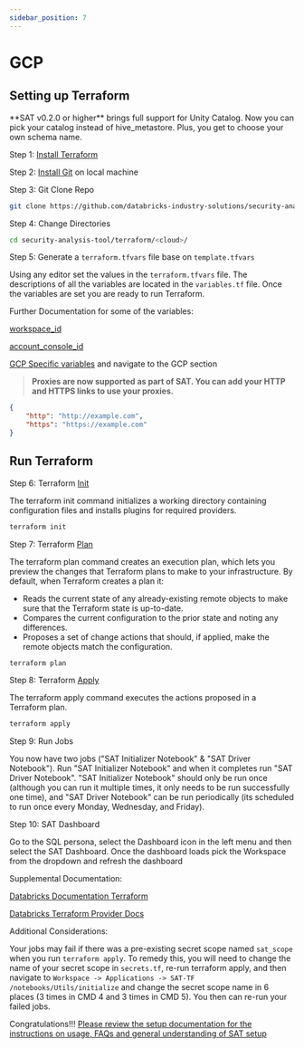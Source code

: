 ```yaml
---
sidebar_position: 7
---
```



# GCP

## Setting up Terraform

<Admonition type="note" title="Note">
**SAT v0.2.0 or higher** brings full support for Unity Catalog. Now you can pick your catalog instead of hive_metastore. Plus, you get to choose your own schema name.
</Admonition>

Step 1: [Install Terraform](https://developer.hashicorp.com/terraform/tutorials/aws-get-started/install-cli)

Step 2: [Install Git](https://git-scm.com/book/en/v2/Getting-Started-Installing-Git) on local machine

Step 3: Git Clone Repo

```sh
git clone https://github.com/databricks-industry-solutions/security-analysis-tool.git
```

Step 4: Change Directories

```sh
cd security-analysis-tool/terraform/<cloud>/
```

Step 5: Generate a `terraform.tfvars` file base on `template.tfvars`

Using any editor set the values in the ``terraform.tfvars`` file. The descriptions of all the variables are located in the `variables.tf` file. Once the variables are set you are ready to run Terraform.

Further Documentation for some of the variables:

[workspace_id](https://docs.gcp.databricks.com/workspace/workspace-details.html#workspace-instance-names-urls-and-ids)

[account_console_id](https://docs.gcp.databricks.com/administration-guide/account-settings/#locate-your-account-id)

[GCP Specific variables](../standard/gcp.mdx) and navigate to the GCP section

> **Proxies are now supported as part of SAT. You can add your HTTP and HTTPS links to use your proxies.**
```json
{
    "http": "http://example.com",
    "https": "https://example.com"
}
```

## Run Terraform

Step 6: Terraform [Init](https://developer.hashicorp.com/terraform/cli/commands/init)

The terraform init command initializes a working directory containing configuration files and installs plugins for required providers.

```sh
terraform init
```

Step 7: Terraform [Plan](https://developer.hashicorp.com/terraform/cli/commands/plan)

The terraform plan command creates an execution plan, which lets you preview the changes that Terraform plans to make to your infrastructure. By default, when Terraform creates a plan it:

* Reads the current state of any already-existing remote objects to make sure that the Terraform state is up-to-date.
* Compares the current configuration to the prior state and noting any differences.
* Proposes a set of change actions that should, if applied, make the remote objects match the configuration.

```sh
terraform plan
```

Step 8: Terraform [Apply](https://developer.hashicorp.com/terraform/cli/commands/apply)

The terraform apply command executes the actions proposed in a Terraform plan.

```sh
terraform apply
```

Step 9: Run Jobs

You now have two jobs ("SAT Initializer Notebook" & "SAT Driver Notebook"). Run "SAT Initializer Notebook" and when it completes run "SAT Driver Notebook". "SAT Initializer Notebook" should only be run once (although you can run it multiple times, it only needs to be run successfully one time), and "SAT Driver Notebook" can be run periodically (its scheduled to run once every Monday, Wednesday, and Friday).

Step 10: SAT Dashboard

Go to the SQL persona, select the Dashboard icon in the left menu and then select the SAT Dashboard. Once the dashboard loads pick the Workspace from the dropdown and refresh the dashboard

Supplemental Documentation:

[Databricks Documentation Terraform](https://docs.databricks.com/dev-tools/terraform/index.html)

[Databricks Terraform Provider Docs](https://registry.terraform.io/providers/databricks/databricks/latest/docs)

Additional Considerations:

Your jobs may fail if there was a pre-existing secret scope named `sat_scope` when you run `terraform apply`. To remedy this, you will need to change the name of your secret scope in `secrets.tf`, re-run terraform apply, and then navigate to `Workspace -> Applications -> SAT-TF /notebooks/Utils/initialize` and change the secret scope name in  6 places (3 times in CMD 4 and 3 times in CMD 5). You then can re-run your failed jobs.

Congratulations!!! [Please review the setup documentation for the instructions on usage, FAQs and general understanding of SAT setup](../../functionality.mdx)